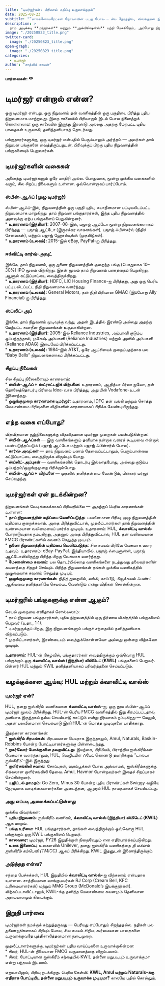 ```yaml
---
title: "டிமர்ஜர்கள்: பிரிவால் மதிப்பு உருவாக்குதல்"
date: 2025-08-23
subtitle: "“காங்க்ளோமரேட்கள் நோவாவின் படகு போல — சில நேரத்தில், விலங்குகள் இறங்க விரும்பும்.” — ஜிம் கிராமர்"
description: >
  நாம் அடிக்கடி **மர்ஜர்கள்** மற்றும் **அக்விசிஷன்ஸ்** பற்றி பேசுகிறோம், அப்போது நிறுவனங்கள் ஒன்றாக இணைந்து பெரியதாக ஆகின்றன. ஆனால் சில சமயம், அதற்கு மாறாக நடக்கும் — நிறுவனங்கள் சிறிய துண்டுகளாகப் பிரிகின்றன, இதையே "டிமர்ஜர்" என்று அழைக்கப்படுகிறது. இந்த “டிமர்ஜர்கள்” புதிய நிறுவனங்களை உருவாக்கவும், மறைந்திருக்கும் மதிப்பை வெளிக்கொணரவும், கூர்மையான கவனத்தை தரவும் உதவுகின்றன. இந்த பதிவில், இந்த கருத்தை ஆராய்ந்து, சமீபத்திய உதாரணமாக — ஹிந்துஸ்தான் யுனிலீவர் தன் சிரமப்படும் ஐஸ்கிரீம் பிராண்ட் **க்வாலிட்டி வால்ஸ்**-ஐ பிரித்து தனியாக்கியது பற்றிப் பார்ப்போம்.
image: "./20250823_title.png"
twitter-card:
  image: "./20250823_title.png"
open-graph:
  image: "./20250823_title.png"
categories:
  - டிமர்ஜர்
author: "சாத்விக் ராமன்"
---
```


<p><b>பார்வைகள்:</b> <svg xmlns="http://www.w3.org/2000/svg" width="1em" height="1em" viewBox="0 0 256 256"><path fill="currentColor" d="M247.31 124.76c-.35-.79-8.82-19.58-27.65-38.41C194.57 61.26 162.88 48 128 48S61.43 61.26 36.34 86.35C17.51 105.18 9 124 8.69 124.76a8 8 0 0 0 0 6.5c.35.79 8.82 19.57 27.65 38.4C61.43 194.74 93.12 208 128 208s66.57-13.26 91.66-38.34c18.83-18.83 27.3-37.61 27.65-38.4a8 8 0 0 0 0-6.5M128 168a40 40 0 1 1 40-40a40 40 0 0 1-40 40"/></svg> <span class="waline-pageview-count"></i><p>

# டிமர்ஜர் என்றால் என்ன?
ஒரு டிமர்ஜர் என்பது, ஒரு நிறுவனம் தன் வணிகத்தின் ஒரு பகுதியை பிரித்து புதிய நிறுவனமாக மாற்றுவது. இதை சாலையில் பிரிவாகும் இடம் போல நினைத்துக் கொள்ளலாம்: ஒரு சாலையில் இருந்து இரண்டு அல்லது அதற்கு மேற்பட்ட புதிய பாதைகள் உருவாகி, தனித்தனியாகத் தொடர்வது.

பங்குதாரர்களுக்கு, ஒரு டிமர்ஜர் என்பதில் பெரும்பாலும் அர்த்தம் — அவர்கள் தாய் நிறுவன பங்குகளை வைத்திருப்பதுடன், பிரிவுக்குப் பிறகு புதிய நிறுவனத்தின் பங்குகளையும் பெறுவார்கள்.

## டிமர்ஜர்களின் வகைகள்
அனைத்து டிமர்ஜர்களும் ஒரே மாதிரி அல்ல. பொதுவாக, மூன்று முக்கிய வகைகளில் வரும், சில சிறப்பு நிலைகளும் உள்ளன. ஒவ்வொன்றாகப் பார்ப்போம்.

### ஸ்பின்-ஆஃப் (முழு டிமர்ஜர்)
ஸ்பின்-ஆஃப்-இல், நிறுவனத்தின் ஒரு பகுதி புதிய, சுயாதீனமான பட்டியலிடப்பட்ட நிறுவனமாக மாறுகிறது. தாய் நிறுவன பங்குதாரர்கள், இந்த புதிய நிறுவனத்தில் அளவுக்கு ஏற்ப பங்குகளைப் பெறுகின்றனர்.  
* **உதாரணம் (இந்தியா):** 2007–08-இல், பஜாஜ் ஆட்டோ மூன்று நிறுவனங்களாகப் பிரிந்தது — பஜாஜ் ஆட்டோ (இருசக்கர வாகனங்கள்), பஜாஜ் ஃபின்சர்வ் (நிதிச் சேவைகள்), மற்றும் பஜாஜ் ஹோல்டிங்ஸ் (முதலீடுகள்).  
* **உதாரணம் (உலகம்):** 2015-இல் eBay, PayPal-ஐ பிரித்தது.  

### ஈக்விட்டி கார்வ்-அவுட்
இங்கே, தாய் நிறுவனம், ஒரு துணை நிறுவனத்தின் குறைந்த பங்கு (பொதுவாக 10–30%) IPO மூலம் விற்கிறது. இதன் மூலம் தாய் நிறுவனம் பணத்தைப் பெறுகிறது, ஆனால் கட்டுப்பாட்டை வைத்திருக்கிறது.  
* **உதாரணம் (இந்தியா):** HDFC, LIC Housing Finance-ஐ பிரித்தது, அது ஒரு பெரிய பட்டியலிடப்பட்ட நிதி நிறுவனமாக வளர்ந்தது.  
* **உதாரணம் (உலகம்):** General Motors, தன் நிதி பிரிவான GMAC (இப்போது Ally Financial) ஐ பிரித்தது.  

### ஸ்ப்லிட்-அப்
இங்கே, தாய் நிறுவனம் முடிவுக்கு வந்து, அதன் இடத்தில் இரண்டு அல்லது அதற்கு மேற்பட்ட சுயாதீன நிறுவனங்கள் உருவாகின்றன.  
* **உதாரணம் (இந்தியா):** 2005-இல் Reliance Industries, அம்பானி குடும்ப ஒப்பந்தத்தால், முகேஷ் அம்பானி (Reliance Industries) மற்றும் அனில் அம்பானி (Reliance ADAG) இடையேப் பிரிக்கப்பட்டது.  
* **உதாரணம் (உலகம்):** 1984-இல் AT&T, ஒரே ஆட்சியைக் குறைப்பதற்காக பல “Baby Bells” நிறுவனங்களாகப் பிரிக்கப்பட்டது.  

### சிறப்பு நிலைகள்
சில சிறப்பு நிலைகளையும் காணலாம்:  
* **ஸ்பின்-ஆஃப் + ஸ்ட்ராட்டஜிக் விற்பனை:** உதாரணம், ஆதித்யா பீர்லா நுவோ, தன் தொலைத்தொடர்பு பிரிவை Idea-வாக பிரித்தது, அது பின் Vodafone-உடன் இணைந்தது.  
* **ஒழுங்குமுறை காரணமாக டிமர்ஜர்:** உதாரணம், IDFC தன் வங்கி மற்றும் சொத்து மேலாண்மை பிரிவுகளை விதிகளின் காரணமாகப் பிரிக்க வேண்டியிருந்தது.  

## எந்த வகை எப்போது?
விதவிதமான சூழ்நிலைகளுக்கு விதவிதமான டிமர்ஜர் முறைகள் பயன்படுகின்றன:  
* **ஸ்பின்-ஆஃப்கள்** — இரு வணிகங்களும் தனியாக நன்றாக வளரக் கூடியவை என்றால் பயன்படுத்தப்படும் (பஜாஜ் ஆட்டோ மற்றும் பஜாஜ் ஃபின்சர்வ் போல).  
* **கார்வ்-அவுட்கள்** — தாய் நிறுவனம் பணம் தேவைப்பட்டாலும், பெரும்பான்மை கட்டுப்பாட்டை வைத்திருக்க விரும்பும் போது.  
* **ஸ்ப்லிட்-அப்புகள்** — வணிகங்களில் தொடர்பு இல்லாதபோது, அல்லது குடும்ப ஒப்பந்தம்/ஒழுங்குமுறை பிரிக்கும்போது.  
* **ஸ்பின்-ஆஃப் + விற்பனை** — முதலில் தனித்தன்மை வேண்டும், பின்னர் மர்ஜர் செய்வதற்கு.  

## டிமர்ஜர்கள் ஏன் நடக்கின்றன?
நிறுவனங்கள் வேடிக்கைக்காகப் பிரிவதில்லை — அதற்குப் பெரிய காரணங்கள் உள்ளன:  
* **தாய் நிறுவனத்தின் மதிப்பை வெளிப்படுத்த:** பலவீனமான பிரிவு, முழு நிறுவனத்தின் மதிப்பை குறைக்கலாம். அதை பிரித்துவிட்டால், முதலீட்டாளர்கள் தாய் நிறுவனத்தின் உண்மையான வலிமையைப் பார்க்க முடியும். உதாரணம்: HUL, **க்வாலிட்டி வால்ஸ்** போராடுவதாக நம்புகிறது, அதனால் அதை பிரித்துவிட்டால், HUL தன் வலிமையான FMCG பிராண்ட்களில் கவனம் செலுத்த முடியும்.  
* **துணை நிறுவனத்தின் மதிப்பை வெளிப்படுத்த:** சில சமயம் பிரிவே வேகமாக வளர உதவும். உதாரணம்: eBay–PayPal. இந்தியாவில், பஜாஜ் ஃபைனான்ஸ், பஜாஜ் ஆட்டோவிலிருந்து பிரிந்த பிறகு வேகமாக வளர்ந்தது.  
* **மேலாண்மை கவனம்:** பல தொடர்பில்லாத வணிகங்களை நடத்துவது தலைவர்களின் கவனத்தை சிதறச் செய்யும். பிரிந்த நிறுவனங்கள் தங்கள் முக்கிய வணிகத்தில் முழுமையாக கவனம் செலுத்த முடியும்.  
* **ஒழுங்குமுறை காரணங்கள்:** நிதித் துறையில், வங்கி, காப்பீடு, மியூச்சுவல் ஃபண்ட் ஆகியவை தனித்தனியே செயல்பட வேண்டும் என்று விதிகள் சொல்கின்றன.  

## டிமர்ஜரில் பங்குகளுக்கு என்ன ஆகும்?
செயல் முறையை எளிதாகச் சொல்லலாம்:  
* தாய் நிறுவன பங்குதாரர்கள், புதிய நிறுவனத்தில் ஒரு நிர்ணய விகிதத்தில் பங்குகளைப் பெறுவர் (உதா., 1:1).  
* டிமர்ஜருக்குப் பிறகு, இரு நிறுவனங்களும் பங்குச் சந்தையில் தனித்தனியாக விற்கப்படும்.  
* முதலீட்டாளர்கள், இரண்டையும் வைத்துக்கொள்ளவோ அல்லது ஒன்றை விற்கவோ முடியும்.  

**உதாரணம்:** HUL-ன் நிகழ்வில், பங்குதாரர்கள் வைத்திருக்கும் ஒவ்வொரு HUL பங்குக்கும் ஒரு **க்வாலிட்டி வால்ஸ் (இந்தியா) லிமிடெட் (KWIL)** பங்குகளைப் பெறுவர். பின்னர் HUL மற்றும் KWIL தனித்தனியாகப் பரிவர்த்தனை செய்யப்படும்.  

## வழக்குக்கான ஆய்வு: HUL மற்றும் க்வாலிட்டி வால்ஸ்
### டிமர்ஜர் ஏன்?
HUL, தனது ஐஸ்கிரீம் வணிகமான **க்வாலிட்டி வால்ஸ்**-ஐ, ஒரு தூய ஸ்பின்-ஆஃப் டிமர்ஜர் மூலம் பிரிக்கிறது. HUL-ன் பெரிய FMCG வணிகத்தில் இது சிரமப்பட்டதால், தனியாக இருந்தால் நல்ல செயல்பாடு காட்டும் என்று நிர்வாகம் நம்புகிறது — மேலும், அதன் பலவீனமான செயல்பாடு இனி HUL-ன் மொத்த முடிவுகளை பாதிக்காது.  

இதற்கான காரணங்கள்:  
* **ஐஸ்கிரீம் சிரமங்கள்:** பிரபலமான பெயராக இருந்தாலும், Amul, Naturals, Baskin-Robbins போன்ற போட்டியாளர்களுக்கு பின்னடைந்தது.  
* **நுகர்வோர் போக்குகளை தவறவிட்டது:** இயற்கை, பிரீமியம், பிராந்திய ஐஸ்கிரீம்கள் வேகமாக வளர்ந்தாலும், HUL, வெஜிடபிள் ஃபேட் கொண்டு தயாரிக்கும் “டால்டா ஐஸ்கிரீம்”-இல் இருந்தது.  
* **குளிர்சங்கிலி சவால்:** சோப்புகள், ஷாம்பூக்கள் போல அல்லாமல், ஐஸ்கிரீம்களுக்கு சிக்கலான குளிர்சங்கிலி தேவை. Amul, Havmor போன்றவர்கள் இதைச் சிறப்பாகச் செய்கின்றனர்.  
* **டிஜிட்டல் தாமதம்:** Go Zero, Minus 30 போன்ற புதிய பிராண்ட்கள் Swiggy வழியே நேரடியாக வாடிக்கையாளர்களை அடைந்தன, ஆனால் HUL தாமதமாகச் செயல்பட்டது.  

### அது எப்படி அமைக்கப்பட்டுள்ளது
முக்கிய விவரங்கள்:  
* **புதிய நிறுவனம்:** ஐஸ்கிரீம் வணிகம், **க்வாலிட்டி வால்ஸ் (இந்தியா) லிமிடெட் (KWIL)** ஆக மாறும்.  
* **பங்கு உரிமை:** HUL பங்குதாரர்கள், தாங்கள் வைத்திருக்கும் ஒவ்வொரு HUL பங்குக்கும் ஒரு KWIL பங்குகளைப் பெறுவர்.  
* **காலவரை:** டிமர்ஜர், FY26 இறுதிக்குள் நிறைவேறும் என எதிர்பார்க்கப்படுகிறது.  
* **உலக இணைப்பு:** உலகளவில் Unilever, தனது ஐஸ்கிரீம் வணிகத்தை *தி மக்னம் ஐஸ்கிரீம் கம்பெனி (TMICC)* ஆகப் பிரிக்கிறது. KWIL இதனுடன் இணைந்திருக்கும்.  

### அடுத்தது என்ன?
சந்தை பேச்சுக்கள், HUL இறுதியில் **க்வாலிட்டி வால்ஸ்**-ஐ விற்கலாம் என்பதாக உள்ளன. சாத்தியமான வாங்குபவர்கள் RJ Corp (Cream Bell, KFC உரிமையாளர்கள்) மற்றும் MMG Group (McDonald’s இயக்குநர்கள்). விற்கப்படாவிட்டாலும், KWIL-க்கு தனித்த மேலாண்மை கவனமும் தெளிவான அடையாளமும் கிடைக்கும்.  

## இறுதி பார்வை
டிமர்ஜர்கள் நமக்குக் கற்றுத்தருவது — பெரியது எப்போதும் சிறந்ததல்ல. நதிகள் பல துணைநதிகளாகப் பிரியும் போல, சில சமயம் சிறிய, கூர்மையான பாதைகளை உருவாக்குவதே புத்திசாலித்தனமான நடைமுறை.  

முதலீட்டாளர்களுக்கு, டிமர்ஜர்கள் புதிய வாய்ப்புகளை உருவாக்குகின்றன:  
* சிலர், HUL-ன் நிலையான FMCG வருமானத்தை விரும்பலாம்.  
* சிலர், போட்டியான ஐஸ்கிரீம் சந்தையில் KWIL தன்னை மறுபடியும் உருவாக்குமா என்று பந்தயம் இடலாம்.  

எதுவாயினும், பிரிவு நடக்கிறது. பெரிய கேள்வி: **KWIL, Amul மற்றும் Naturals-க்கு எதிராக போட்டியிட தன்னை மறுபடியும் உருவாக்க முடியுமா?** காலமே பதில் சொல்லும்.

